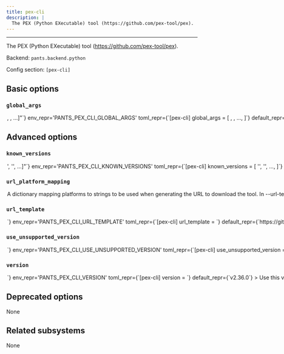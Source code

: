 ```yaml
---
title: pex-cli
description: |
  The PEX (Python EXecutable) tool (https://github.com/pex-tool/pex).
---
```



---

The PEX (Python EXecutable) tool (https://github.com/pex-tool/pex).

Backend: <span className="color--primary">`pants.backend.python`</span>

Config section: <span className="color--primary">`[pex-cli]`</span>

<span className={styles.options}>

## Basic options

### `global_args`

<Option
  cli_repr={`--pex-cli-global-args="[<shell_str>, <shell_str>, ...]"`}
  env_repr='PANTS_PEX_CLI_GLOBAL_ARGS'
  toml_repr={`[pex-cli]
global_args = [
    <shell_str>,
    <shell_str>,
    ...,
]`}
  default_repr={`[]`}
>

Arguments to pass directly to pex, e.g. `--pex-cli-args='--check=error --no-compile'`.

Note that these apply to all invocations of the pex tool, including building `pex_binary` targets, preparing `python_test` targets to run, and generating lockfiles.

</Option>

## Advanced options

### `known_versions`

<Option
  cli_repr={`--pex-cli-known-versions="['<str>', '<str>', ...]"`}
  env_repr='PANTS_PEX_CLI_KNOWN_VERSIONS'
  toml_repr={`[pex-cli]
known_versions = [
    '<str>',
    '<str>',
    ...,
]`}
  default_repr={`[\n  "v2.36.0|macos_x86_64|a08968717dd7bf24d0e7f2800cf44f5308555f727b1d371546815904c8f6d453|4812034",\n  "v2.36.0|macos_arm64|a08968717dd7bf24d0e7f2800cf44f5308555f727b1d371546815904c8f6d453|4812034",\n  "v2.36.0|linux_x86_64|a08968717dd7bf24d0e7f2800cf44f5308555f727b1d371546815904c8f6d453|4812034",\n  "v2.36.0|linux_arm64|a08968717dd7bf24d0e7f2800cf44f5308555f727b1d371546815904c8f6d453|4812034"\n]`}
>

Known versions to verify downloads against.

Each element is a pipe-separated string of `version|platform|sha256|length` or
`version|platform|sha256|length|url_override`, where:

- `version` is the version string
- `platform` is one of `[linux_arm64,linux_x86_64,macos_arm64,macos_x86_64]`
- `sha256` is the 64-character hex representation of the expected sha256
  digest of the download file, as emitted by `shasum -a 256`
- `length` is the expected length of the download file in bytes, as emitted by
  `wc -c`
- (Optional) `url_override` is a specific url to use instead of the normally
  generated url for this version

E.g., `3.1.2|macos_x86_64|6d0f18cd84b918c7b3edd0203e75569e0c7caecb1367bbbe409b44e28514f5be|42813`.
and `3.1.2|macos_arm64 |aca5c1da0192e2fd46b7b55ab290a92c5f07309e7b0ebf4e45ba95731ae98291|50926|https://example.mac.org/bin/v3.1.2/mac-aarch64-v3.1.2.tgz`.

Values are space-stripped, so pipes can be indented for readability if necessary.

</Option>

### `url_platform_mapping`

<Option
  cli_repr={`--pex-cli-url-platform-mapping="{'key1': val1, 'key2': val2, ...}"`}
  env_repr='PANTS_PEX_CLI_URL_PLATFORM_MAPPING'
  toml_repr={`[pex-cli.url_platform_mapping]
key1 = val1
key2 = val2
...`}
  default_repr={`{}`}
>

A dictionary mapping platforms to strings to be used when generating the URL to download the tool.

In `--url-template`, anytime the `{platform}` string is used, Pants will determine the current platform, and substitute `{platform}` with the respective value from your dictionary.

For example, if you define `{"macos_x86_64": "apple-darwin", "linux_x86_64": "unknown-linux"}`, and run Pants on Linux with an intel architecture, then `{platform}` will be substituted in the `--url-template` option with `unknown-linux`.

</Option>

### `url_template`

<Option
  cli_repr={`--pex-cli-url-template=<str>`}
  env_repr='PANTS_PEX_CLI_URL_TEMPLATE'
  toml_repr={`[pex-cli]
url_template = <str>`}
  default_repr={`https://github.com/pex-tool/pex/releases/download/{version}/pex`}
>

URL to download the tool, either as a single binary file or a compressed file (e.g. zip file). You can change this to point to your own hosted file, e.g. to work with proxies or for access via the filesystem through a `file:$abspath` URL (e.g. `file:/this/is/absolute`, possibly by [templating the buildroot in a config file](https://www.pantsbuild.org/2.27/docs/using-pants/key-concepts/options#config-file-entries)).

Use `{version}` to have the value from `--version` substituted, and `{platform}` to have a value from `--url-platform-mapping` substituted in, depending on the current platform. For example, https://github.com/.../protoc-&#123;version&#125;-&#123;platform&#125;.zip.

</Option>

### `use_unsupported_version`

<Option
  cli_repr={`--pex-cli-use-unsupported-version=<UnsupportedVersionUsage>`}
  env_repr='PANTS_PEX_CLI_USE_UNSUPPORTED_VERSION'
  toml_repr={`[pex-cli]
use_unsupported_version = <UnsupportedVersionUsage>`}
  one_of='error, warning'
  default_repr={`error`}
>

What action to take in case the requested version of pex is not supported.

Supported pex versions: &#x3E;=2.13.0,&#x3C;3.0

</Option>

### `version`

<Option
  cli_repr={`--pex-cli-version=<str>`}
  env_repr='PANTS_PEX_CLI_VERSION'
  toml_repr={`[pex-cli]
version = <str>`}
  default_repr={`v2.36.0`}
>

Use this version of pex.

Supported pex versions: &#x3E;=2.13.0,&#x3C;3.0

</Option>

## Deprecated options

None

## Related subsystems

None

</span>
